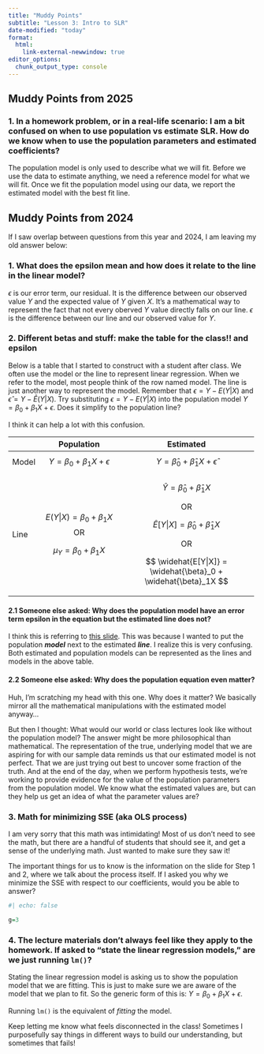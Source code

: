 ```yaml
---
title: "Muddy Points"
subtitle: "Lesson 3: Intro to SLR"
date-modified: "today"
format: 
  html:
    link-external-newwindow: true
editor_options: 
  chunk_output_type: console
---
```


## Muddy Points from 2025

### 1. In a homework problem, or in a real-life scenario: I am a bit confused on when to use population vs estimate SLR. How do we know when to use the population parameters and estimated coefficients?

The population model is only used to describe what we will fit. Before we use the data to estimate anything, we need a reference model for what we will fit. Once we fit the population model using our data, we report the estimated model with the best fit line.

## Muddy Points from 2024

If I saw overlap between questions from this year and 2024, I am leaving my old answer below:

### 1. What does the epsilon mean and how does it relate to the line in the linear model?

$\epsilon$ is our error term, our residual. It is the difference between our observed value $Y$ and the expected value of $Y$ given $X$. It's a mathematical way to represent the fact that not every oberved $Y$ value directly falls on our line. $\epsilon$ is the difference between our line and our observed value for $Y$.

### 2. Different betas and stuff: make the table for the class!! and epsilon

Below is a table that I started to construct with a student after class. We often use the model or the line to represent linear regression. When we refer to the model, most people think of the row named model. The line is just another way to represent the model. Remember that $\epsilon = Y - E(Y|X)$ and $\widehat\epsilon = Y - \widehat{E}(Y|X)$. Try substituting $\epsilon = Y - E(Y|X)$ into the population model $Y = \beta_0 + \beta_1X + \epsilon$. Does it simplify to the population line?

I think it can help a lot with this confusion.

+-------+----------------------------------------+---------------------------------------------------------------------+
|       | Population                             | Estimated                                                           |
+=======+:======================================:+:===================================================================:+
| Model | $$Y =  \beta_0 + \beta_1X + \epsilon$$ | $$Y = \widehat{\beta}_0 + \widehat{\beta}_1 X + \widehat\epsilon $$ |
+-------+----------------------------------------+---------------------------------------------------------------------+
| Line  | $$E(Y|X) = \beta_0 + \beta_1 X $$ OR   | $$\widehat{Y} = \widehat{\beta}_0 + \widehat{\beta}_1 X $$          |
|       |                                        |                                                                     |
|       | $$\mu_Y = \beta_0 + \beta_1 X $$       | OR                                                                  |
|       |                                        |                                                                     |
|       |                                        | $$                                                                  |
|       |                                        | \widehat{E}[Y|X] = \widehat{\beta}_0 + \widehat{\beta}_1X           |
|       |                                        | $$                                                                  |
|       |                                        |                                                                     |
|       |                                        | OR                                                                  |
|       |                                        |                                                                     |
|       |                                        | $$                                                                  |
|       |                                        | \widehat{E[Y|X]} = \widehat{\beta}_0 + \widehat{\beta}_1X           |
|       |                                        | $$                                                                  |
+-------+----------------------------------------+---------------------------------------------------------------------+

#### 2.1 Someone else asked: Why does the population model have an error term epsilon in the equation but the estimated line does not?

I think this is referring to [this slide](https://nwakim.github.io/W2024_BSTA_512/slides/03_SLR.html#/simple-linear-regression-model-1). This was because I wanted to put the population ***model*** next to the estimated ***line***. I realize this is very confusing. Both estimated and population models can be represented as the lines and models in the above table.

#### 2.2 Someone else asked: Why does the population equation even matter?

Huh, I'm scratching my head with this one. Why does it matter? We basically mirror all the mathematical manipulations with the estimated model anyway...

But then I thought: What would our world or class lectures look like without the population model? The answer might be more philosophical than mathematical. The representation of the true, underlying model that we are aspiring for with our sample data reminds us that our estimated model is not perfect. That we are just trying out best to uncover some fraction of the truth. And at the end of the day, when we perform hypothesis tests, we're working to provide evidence for the value of the population parameters from the population model. We know what the estimated values are, but can they help us get an idea of what the parameter values are?

### 3. Math for minimizing SSE (aka OLS process)

I am very sorry that this math was intimidating! Most of us don't need to see the math, but there are a handful of students that should see it, and get a sense of the underlying math. Just wanted to make sure they saw it!

The important things for us to know is the information on the slide for Step 1 and 2, where we talk about the process itself. If I asked you why we minimize the SSE with respect to our coefficients, would you be able to answer?

```r
#| echo: false

g=3
```

### 4. The lecture materials don't always feel like they apply to the homework. If asked to "state the linear regression models," are we just running `lm()`?

Stating the linear regression model is asking us to show the population model that we are fitting. This is just to make sure we are aware of the model that we plan to fit. So the generic form of this is: $Y = \beta_0 + \beta_1 X + \epsilon$.

Running `lm()` is the equivalent of *fitting* the model.

Keep letting me know what feels disconnected in the class! Sometimes I purposefully say things in different ways to build our understanding, but sometimes that fails!